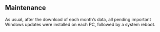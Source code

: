 ## Maintenance
As usual, after the download of each month's data, all pending important Windows updates were installed on each PC, followed by a system reboot. 